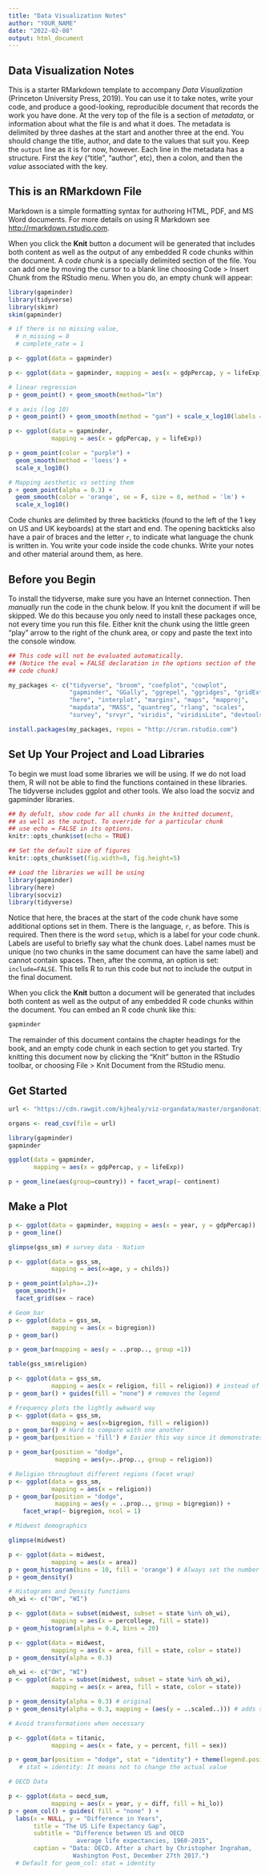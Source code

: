 ```yaml
---
title: "Data Visualization Notes"
author: "YOUR_NAME"
date: "2022-02-08"
output: html_document
---
```


## Data Visualization Notes

This is a starter RMarkdown template to accompany *Data Visualization* (Princeton University Press, 2019). You can use it to take notes, write your code, and produce a good-looking, reproducible document that records the work you have done. At the very top of the file is a section of *metadata*, or information about what the file is and what it does. The metadata is delimited by three dashes at the start and another three at the end. You should change the title, author, and date to the values that suit you. Keep the `output` line as it is for now, however. Each line in the metadata has a structure. First the *key* ("title", "author", etc), then a colon, and then the *value* associated with the key.  

## This is an RMarkdown File

Markdown is a simple formatting syntax for authoring HTML, PDF, and MS Word documents. For more details on using R Markdown see <http://rmarkdown.rstudio.com>.

When you click the **Knit** button a document will be generated that includes both content as well as the output of any embedded R code chunks within the document. A *code chunk* is a specially delimited section of the file. You can add one by moving the cursor to a blank line choosing Code > Insert Chunk from the RStudio menu. When you do, an empty chunk will appear:

```r
library(gapminder)
library(tidyverse)
library(skimr)
skim(gapminder)

# if there is no missing value, 
  # n_missing = 0
  # complete_rate = 1

p <- ggplot(data = gapminder)

p <- ggplot(data = gapminder, mapping = aes(x = gdpPercap, y = lifeExp))

# linear regression
p + geom_point() + geom_smooth(method="lm")

# x axis (log 10)
p + geom_point() + geom_smooth(method = "gam") + scale_x_log10(labels = scales::dollar)

p <- ggplot(data = gapminder,
            mapping = aes(x = gdpPercap, y = lifeExp))

p + geom_point(color = "purple") +
  geom_smooth(method = 'loess') +
  scale_x_log10()

# Mapping aesthetic vs setting them
p + geom_point(alpha = 0.3) + 
  geom_smooth(color = 'orange', se = F, size = 8, method = 'lm') +
  scale_x_log10()

```

Code chunks are delimited by three backticks (found to the left of the 1 key on US and UK keyboards) at the start and end. The opening backticks also have a pair of braces and the letter `r`, to indicate what language the chunk is written in. You write your code inside the code chunks. Write your notes and other material around them, as here. 

## Before you Begin

To install the tidyverse, make sure you have an Internet connection. Then *manually* run the code in the chunk below. If you knit the document if will be skipped. We do this because you only need to install these packages once, not every time you run this file. Either knit the chunk using the little green "play" arrow to the right of the chunk area, or copy and paste the text into the console window.

```r

## This code will not be evaluated automatically.
## (Notice the eval = FALSE declaration in the options section of the
## code chunk)

my_packages <- c("tidyverse", "broom", "coefplot", "cowplot",
                 "gapminder", "GGally", "ggrepel", "ggridges", "gridExtra",
                 "here", "interplot", "margins", "maps", "mapproj",
                 "mapdata", "MASS", "quantreg", "rlang", "scales",
                 "survey", "srvyr", "viridis", "viridisLite", "devtools")

install.packages(my_packages, repos = "http://cran.rstudio.com")

```

## Set Up Your Project and Load Libraries

To begin we must load some libraries we will be using. If we do not load them, R will not be able to find the functions contained in these libraries. The tidyverse includes ggplot and other tools. We also load the socviz and gapminder libraries.

```r

## By defult, show code for all chunks in the knitted document,
## as well as the output. To override for a particular chunk
## use echo = FALSE in its options.
knitr::opts_chunk$set(echo = TRUE) 

## Set the default size of figures
knitr::opts_chunk$set(fig.width=8, fig.height=5)  

## Load the libraries we will be using
library(gapminder)
library(here)
library(socviz)
library(tidyverse)

```

Notice that here, the braces at the start of the code chunk have some additional options set in them. There is the language, `r`, as before. This is required. Then there is the word `setup`, which is a label for your code chunk. Labels are useful to briefly say what the chunk does. Label names must be unique (no two chunks in the same document can have the same label) and cannot contain spaces. Then, after the comma, an option is set: `include=FALSE`. This tells R to run this code but not to include the output in the final document. 


When you click the **Knit** button a document will be generated that includes both content as well as the output of any embedded R code chunks within the document. You can embed an R code chunk like this:

```r
gapminder
```

The remainder of this document contains the chapter headings for the book, and an empty code chunk in each section to get you started. Try knitting this document now by clicking the "Knit" button in the RStudio toolbar, or choosing File > Knit Document from the RStudio menu.

## Get Started

```r
url <- "https://cdn.rawgit.com/kjhealy/viz-organdata/master/organdonation.csv"

organs <- read_csv(file = url)

library(gapminder)
gapminder

ggplot(data = gapminder,
       mapping = aes(x = gdpPercap, y = lifeExp))

p + geom_line(aes(group=country)) + facet_wrap(~ continent)
```


## Make a Plot

```r
p <- ggplot(data = gapminder, mapping = aes(x = year, y = gdpPercap))
p + geom_line()
```
```r

glimpse(gss_sm) # survey data - Nation

p <- ggplot(data = gss_sm,
            mapping = aes(x=age, y = childs))

p + geom_point(alpha=.2)+
  geom_smooth()+
  facet_grid(sex ~ race)


```
```r
# Geom_bar
p <- ggplot(data = gss_sm,
            mapping = aes(x = bigregion))
p + geom_bar()

p + geom_bar(mapping = aes(y = ..prop.., group =1))

```
```r
table(gss_sm$religion)

p <- ggplot(data = gss_sm,
            mapping = aes(x = religion, fill = religion)) # instead of color = religion, fill religion works better
p + geom_bar() + guides(fill = "none") # removes the legend

```

```r
# Frequency plots the lightly awkward way
p <- ggplot(data = gss_sm,
            mapping = aes(x=bigregion, fill = religion))
p + geom_bar() # Hard to compare with one another
p + geom_bar(position = 'fill') # Easier this way since it demonstrates the proportion

p + geom_bar(position = "dodge",
             mapping = aes(y=..prop.., group = religion))

# Religion throughout different regions (facet wrap)
p <- ggplot(data = gss_sm,
            mapping = aes(x = religion))
p + geom_bar(position = "dodge",
             mapping = aes(y = ..prop.., group = bigregion)) +
    facet_wrap(~ bigregion, ncol = 1)
```
```r
# Midwest demographics

glimpse(midwest)

p <- ggplot(data = midwest,
            mapping = aes(x = area))
p + geom_histogram(bins = 10, fill = 'orange') # Always set the number of bins
p + geom_density()

```

```r
# Histograms and Density functions
oh_wi <- c("OH", "WI")

p <- ggplot(data = subset(midwest, subset = state %in% oh_wi),
            mapping = aes(x = percollege, fill = state))
p + geom_histogram(alpha = 0.4, bins = 20)

```

```r
p <- ggplot(data = midwest,
            mapping = aes(x = area, fill = state, color = state))
p + geom_density(alpha = 0.3)
```
```r
oh_wi <- c("OH", "WI")
p <- ggplot(data = subset(midwest, subset = state %in% oh_wi),
            mapping = aes(x = area, fill = state, color = state))

p + geom_density(alpha = 0.3) # original
p + geom_density(alpha = 0.3, mapping = (aes(y = ..scaled..))) # adds scale 
```

```r
# Avoid transformations when necessary

p <- ggplot(data = titanic,
            mapping = aes(x = fate, y = percent, fill = sex))

p + geom_bar(position = "dodge", stat = "identity") + theme(legend.position = "top")
   # stat = identity: It means not to change the actual value
```
```r
# OECD Data

p <- ggplot(data = oecd_sum,
            mapping = aes(x = year, y = diff, fill = hi_lo))
p + geom_col() + guides( fill = "none" ) + 
  labs(x = NULL, y = "Difference in Years",
       title = "The US Life Expectancy Gap",
       subtitle = "Difference between US and OECD
                   average life expectancies, 1960-2015",
       caption = "Data: OECD. After a chart by Christopher Ingraham,
                  Washington Post, December 27th 2017.")
  # Default for geom_col: stat = identity
```

